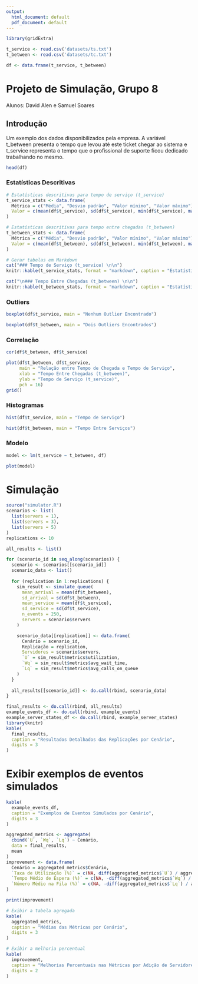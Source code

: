```yaml
---
output:
  html_document: default
  pdf_document: default
---
```

```r
library(gridExtra)

t_service <- read.csv('datasets/ts.txt')
t_between <- read.csv('datasets/tc.txt')

df <- data.frame(t_service, t_between)
```

# Projeto de Simulação, Grupo 8

Alunos: David Alen e Samuel Soares

## Introdução

Um exemplo dos dados disponibilizados pela empresa. A variável t_between presenta o tempo que levou até este ticket chegar ao sistema e t_service representa o tempo que o profissional de suporte ficou dedicado trabalhando no mesmo.

```r
head(df)
```

### Estatísticas Descritivas


```r
# Estatísticas descritivas para tempo de serviço (t_service)
t_service_stats <- data.frame(
  Métrica = c("Média", "Desvio padrão", "Valor mínimo", "Valor máximo"),
  Valor = c(mean(df$t_service), sd(df$t_service), min(df$t_service), max(df$t_service))
)

# Estatísticas descritivas para tempo entre chegadas (t_between)
t_between_stats <- data.frame(
  Métrica = c("Média", "Desvio padrão", "Valor mínimo", "Valor máximo"),
  Valor = c(mean(df$t_between), sd(df$t_between), min(df$t_between), max(df$t_between))
)

# Gerar tabelas em Markdown
cat("### Tempo de Serviço (t_service) \n\n")
knitr::kable(t_service_stats, format = "markdown", caption = "Estatísticas descritivas do tempo de serviço (t_service)")

```
```r
cat("\n### Tempo Entre Chegadas (t_between) \n\n")
knitr::kable(t_between_stats, format = "markdown", caption = "Estatísticas descritivas do tempo entre chegadas (t_between)")
```

### Outliers

```r
boxplot(df$t_service, main = "Nenhum Outlier Encontrado")
```


```r
boxplot(df$t_between, main = "Dois Outliers Encontrados")
```

### Correlação

```r
cor(df$t_between, df$t_service)
```
```r
plot(df$t_between, df$t_service,
     main = "Relação entre Tempo de Chegada e Tempo de Serviço", 
     xlab = "Tempo Entre Chegadas (t_between)",                  
     ylab = "Tempo de Serviço (t_service)",                      
     pch = 16)                                                   
grid()
```

### Histogramas

```r
hist(df$t_service, main = "Tempo de Serviço")
```

```r
hist(df$t_between, main = "Tempo Entre Serviços")
```

### Modelo

```r
model <- lm(t_service ~ t_between, df)

plot(model)
```
# Simulação
```r
source("simulator.R") 
scenarios <- list(
  list(servers = 1),
  list(servers = 3),  
  list(servers = 5)  
)
replications <- 10

all_results <- list()

for (scenario_id in seq_along(scenarios)) {
  scenario <- scenarios[[scenario_id]]
  scenario_data <- list()
  
  for (replication in 1:replications) {
    sim_result <- simulate_queue(
      mean_arrival = mean(df$t_between),    
      sd_arrival = sd(df$t_between),
      mean_service = mean(df$t_service),
      sd_service = sd(df$t_service),
      n_events = 250,                      
      servers = scenario$servers           
    )

    scenario_data[[replication]] <- data.frame(
      Cenário = scenario_id,
      Replicação = replication,
      Servidores = scenario$servers,
      `U` = sim_result$metrics$utilization,
      `Wq` = sim_result$metrics$avg_wait_time,
      `Lq` = sim_result$metrics$avg_calls_on_queue
    )
  }
  
  all_results[[scenario_id]] <- do.call(rbind, scenario_data)
}

final_results <- do.call(rbind, all_results)
example_events_df <- do.call(rbind, example_events)
example_server_states_df <- do.call(rbind, example_server_states)
library(knitr)
kable(
  final_results,
  caption = "Resultados Detalhados das Replicações por Cenário",
  digits = 3
)
```

# Exibir exemplos de eventos simulados
```r
kable(
  example_events_df,
  caption = "Exemplos de Eventos Simulados por Cenário",
  digits = 3
)
```

```r
aggregated_metrics <- aggregate(
  cbind(`U`, `Wq`, `Lq`) ~ Cenário,
  data = final_results,
  mean
)
improvement <- data.frame(
  Cenário = aggregated_metrics$Cenário,
  `Taxa de Utilização (%)` = c(NA, diff(aggregated_metrics$`U`) / aggregated_metrics$`U`[-nrow(aggregated_metrics)] * 100),
  `Tempo Médio de Espera (%)` = c(NA, -diff(aggregated_metrics$`Wq`) / aggregated_metrics$`Wq`[-nrow(aggregated_metrics)] * 100),
  `Número Médio na Fila (%)` = c(NA, -diff(aggregated_metrics$`Lq`) / aggregated_metrics$`Lq`[-nrow(aggregated_metrics)] * 100)
)

print(improvement)
```

```r
# Exibir a tabela agregada
kable(
  aggregated_metrics,
  caption = "Médias das Métricas por Cenário",
  digits = 3
)
```
```r
# Exibir a melhoria percentual
kable(
  improvement,
  caption = "Melhorias Percentuais nas Métricas por Adição de Servidores",
  digits = 2
)
```